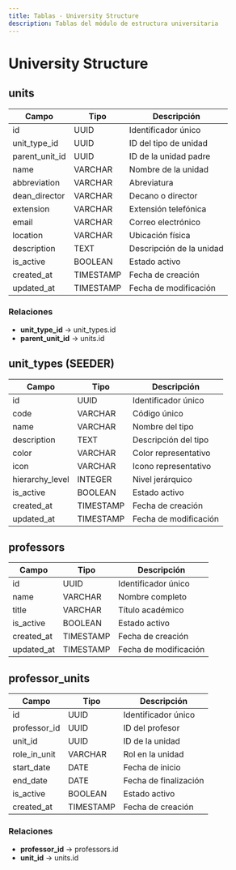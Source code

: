 ```yaml
---
title: Tablas - University Structure
description: Tablas del módulo de estructura universitaria
---
```


# University Structure

## units

| Campo | Tipo | Descripción |
|-------|------|-------------|
| id | UUID | Identificador único |
| unit_type_id | UUID | ID del tipo de unidad |
| parent_unit_id | UUID | ID de la unidad padre |
| name | VARCHAR | Nombre de la unidad |
| abbreviation | VARCHAR | Abreviatura |
| dean_director | VARCHAR | Decano o director |
| extension | VARCHAR | Extensión telefónica |
| email | VARCHAR | Correo electrónico |
| location | VARCHAR | Ubicación física |
| description | TEXT | Descripción de la unidad |
| is_active | BOOLEAN | Estado activo |
| created_at | TIMESTAMP | Fecha de creación |
| updated_at | TIMESTAMP | Fecha de modificación |

### Relaciones
- **unit_type_id** → unit_types.id
- **parent_unit_id** → units.id

## unit_types (SEEDER)

| Campo | Tipo | Descripción |
|-------|------|-------------|
| id | UUID | Identificador único |
| code | VARCHAR | Código único |
| name | VARCHAR | Nombre del tipo |
| description | TEXT | Descripción del tipo |
| color | VARCHAR | Color representativo |
| icon | VARCHAR | Icono representativo |
| hierarchy_level | INTEGER | Nivel jerárquico |
| is_active | BOOLEAN | Estado activo |
| created_at | TIMESTAMP | Fecha de creación |
| updated_at | TIMESTAMP | Fecha de modificación |

## professors

| Campo | Tipo | Descripción |
|-------|------|-------------|
| id | UUID | Identificador único |
| name | VARCHAR | Nombre completo |
| title | VARCHAR | Título académico |
| is_active | BOOLEAN | Estado activo |
| created_at | TIMESTAMP | Fecha de creación |
| updated_at | TIMESTAMP | Fecha de modificación |

## professor_units

| Campo | Tipo | Descripción |
|-------|------|-------------|
| id | UUID | Identificador único |
| professor_id | UUID | ID del profesor |
| unit_id | UUID | ID de la unidad |
| role_in_unit | VARCHAR | Rol en la unidad |
| start_date | DATE | Fecha de inicio |
| end_date | DATE | Fecha de finalización |
| is_active | BOOLEAN | Estado activo |
| created_at | TIMESTAMP | Fecha de creación |

### Relaciones
- **professor_id** → professors.id
- **unit_id** → units.id